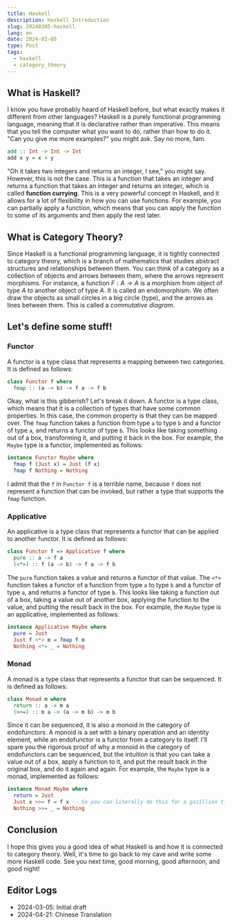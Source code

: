```yaml
---
title: Haskell
description: Haskell Introduction
slug: 20240305-haskell
lang: en
date: 2024-03-05
type: Post
tags:
  - haskell
  - category_theory
---
```


## What is Haskell?

I know you have probably heard of Haskell before, but what exactly makes it different from other languages?
Haskell is a purely functional programming language, meaning that it is declarative rather than imperative.
This means that you tell the computer what you want to do, rather than how to do it. "Can you give me more examples?" you might ask.
Say no more, fam.

```haskell
add :: Int -> Int -> Int
add x y = x + y
```

"Oh it takes two integers and returns an integer, I see," you might say. However, this is not the case.
This is a function that takes an integer and returns a function that takes an integer and returns an integer, which is called
**function currying**. This is a very powerful concept in Haskell, and it allows for a lot of flexibility in how you can use functions.
For example, you can partially apply a function, which means that you can apply the function to some of its arguments and then
apply the rest later.

## What is Category Theory?

Since Haskell is a functional programming language, it is tightly connected to category theory, which is a branch of mathematics
that studies abstract structures and relationships between them. You can think of a category as a collection of objects and arrows
between them, where the arrows represent morphisms. For instance, a function $F : A \rightarrow A$ is a morphism from object of
type $A$ to another object of type $A$. It is called an endomorphism. We often draw the objects as small circles in a big circle (type),
and the arrows as lines between them. This is called a _commutative diagram_.

## Let's define some stuff!

### Functor

A functor is a type class that represents a mapping between two categories. It is defined as follows:

```haskell
class Functor f where
  fmap :: (a -> b) -> f a -> f b
```

Okay, what is this gibberish? Let's break it down. A functor is a type class, which means that it is a collection of types that
have some common properties. In this case, the common property is that they can be mapped over. The `fmap` function takes a function
from type `a` to type `b` and a functor of type `a`, and returns a functor of type `b`. This looks like taking something out of a box,
transforming it, and putting it back in the box. For example, the `Maybe` type is a functor, implemented as follows:

```haskell
instance Functor Maybe where
  fmap f (Just x) = Just (f x)
  fmap f Nothing = Nothing
```

I admit that the `f` in `Functor f` is a terrible name, because `f` does not represent a function that can be invoked, but rather a type
that supports the `fmap` function.

### Applicative

An applicative is a type class that represents a functor that can be applied to another functor. It is defined as follows:

```haskell
class Functor f => Applicative f where
  pure :: a -> f a
  (<*>) :: f (a -> b) -> f a -> f b
```

The `pure` function takes a value and returns a functor of that value. The `<*>` function takes a functor of a function from type `a` to type `b`
and a functor of type `a`, and returns a functor of type `b`. This looks like taking a function out of a box, taking a value out of another box,
applying the function to the value, and putting the result back in the box. For example, the `Maybe` type is an applicative, implemented as follows:

```haskell
instance Applicative Maybe where
  pure = Just
  Just f <*> m = fmap f m
  Nothing <*> _ = Nothing
```

### Monad

A monad is a type class that represents a functor that can be sequenced. It is defined as follows:

```haskell
class Monad m where
  return :: a -> m a
  (>>=) :: m a -> (a -> m b) -> m b
```

Since it can be sequenced, it is also a monoid in the category of endofunctors.
A monoid is a set with a binary operation and an identity element, while an endofunctor
is a functor from a category to itself. I'll spare you the rigorous proof of why a monoid in the category of endofunctors can be sequenced,
but the intuition is that you can take a value out of a box, apply a function to it, and put the result back in the original box, and do it
again and again. For example, the `Maybe` type is a monad, implemented as follows:

```haskell
instance Monad Maybe where
  return = Just
  Just x >>= f = f x -- So you can literally do this for a gazillion times!!!
  Nothing >>= _ = Nothing
```

## Conclusion

I hope this gives you a good idea of what Haskell is and how it is connected to category theory.
Well, it's time to go back to my cave and write some more Haskell code. See you next time, good morning, good afternoon, and good night!

## Editor Logs

- 2024-03-05: Initial draft
- 2024-04-21: Chinese Translation
